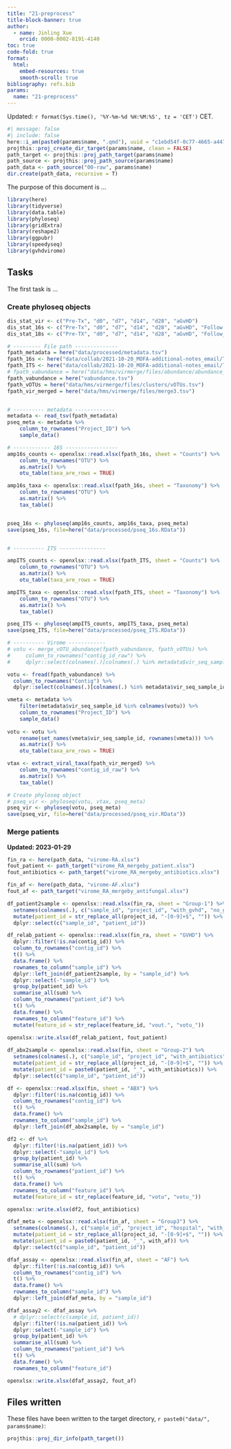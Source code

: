 ```yaml
---
title: "21-preprocess"
title-block-banner: true
author:
  - name: Jinling Xue
    orcid: 0000-0002-8191-4140
toc: true
code-fold: true
format: 
  html:
    embed-resources: true
    smooth-scroll: true
bibliography: refs.bib
params:
  name: "21-preprocess"
---
```


Updated: `r format(Sys.time(), '%Y-%m-%d %H:%M:%S', tz = 'CET')` CET.


```r
#| message: false
#| include: false
here::i_am(paste0(params$name, ".qmd"), uuid = "c1ebd54f-0c77-4665-a447-117cd32ca04d")
projthis::proj_create_dir_target(params$name, clean = FALSE)
path_target <- projthis::proj_path_target(params$name)
path_source <- projthis::proj_path_source(params$name)
path_data <- path_source("00-raw", params$name)
dir.create(path_data, recursive = T)
```

The purpose of this document is ...

```r
library(here)
library(tidyverse)
library(data.table)
library(phyloseq)
library(gridExtra)
library(reshape2)
library(ggpubr)
library(speedyseq)
library(gvhdvirome)
```

## Tasks

The first task is ...

### Create phyloseq objects

```r
dis_stat_vir <- c("Pre-Tx", "d0", "d7", "d14", "d28", "aGvHD")
dis_stat_16s <- c("Pre-Tx", "d0", "d7", "d14", "d28", "aGvHD", "Follow Up")
dis_stat_18s <- c("Pre-TX", "d0", "d7", "d14", "d28", "aGvHD", "Follow_up")

# --------- File path --------------
fpath_metadata = here("data/processed/metadata.tsv")
fpath_16s <- here("data/collab/2021-10-20_MOFA-additional-notes_email/TaxaSubset_Genus_V1V3.xlsx")
fpath_ITS <- here("data/collab/2021-10-20_MOFA-additional-notes_email/TaxaSubset_Genus_ITS.xlsx")
# fpath_vabundance = here("data/hms/virmerge/files/abundance/abundance_contigs_count.tsv")
fpath_vabundance = here("vabundance.tsv")
fpath_vOTUs = here("data/hms/virmerge/files/clusters/vOTUs.tsv")
fpath_vir_merged = here("data/hms/virmerge/files/merge3.tsv")


# ---------- metadata -------------
metadata <- read_tsv(fpath_metadata)
pseq_meta <- metadata %>% 
    column_to_rownames("Project_ID") %>% 
    sample_data()

# ------------ 16S -----------------
amp16s_counts <- openxlsx::read.xlsx(fpath_16s, sheet = "Counts") %>% 
    column_to_rownames("OTU") %>% 
    as.matrix() %>% 
    otu_table(taxa_are_rows = TRUE)

amp16s_taxa <- openxlsx::read.xlsx(fpath_16s, sheet = "Taxonomy") %>% 
    column_to_rownames("OTU") %>% 
    as.matrix() %>% 
    tax_table()


pseq_16s <- phyloseq(amp16s_counts, amp16s_taxa, pseq_meta)
save(pseq_16s, file=here("data/processed/pseq_16s.RData"))


# ---------- ITS ---------------

ampITS_counts <- openxlsx::read.xlsx(fpath_ITS, sheet = "Counts") %>% 
    column_to_rownames("OTU") %>% 
    as.matrix() %>% 
    otu_table(taxa_are_rows = TRUE)

ampITS_taxa <- openxlsx::read.xlsx(fpath_ITS, sheet = "Taxonomy") %>% 
    column_to_rownames("OTU") %>% 
    as.matrix() %>% 
    tax_table()

pseq_ITS <- phyloseq(ampITS_counts, ampITS_taxa, pseq_meta)
save(pseq_ITS, file=here("data/processed/pseq_ITS.RData"))

# ---------- Virome ------------
# votu <- merge_vOTU_abundance(fpath_vabundance, fpath_vOTUs) %>%
#     column_to_rownames("contig_id_raw") %>%
#     dplyr::select(colnames(.)[colnames(.) %in% metadata$vir_seq_sample_id])

votu <- fread(fpath_vabundance) %>% 
  column_to_rownames("Contig") %>% 
  dplyr::select(colnames(.)[colnames(.) %in% metadata$vir_seq_sample_id])

vmeta <- metadata %>% 
    filter(metadata$vir_seq_sample_id %in% colnames(votu)) %>% 
    column_to_rownames("Project_ID") %>% 
    sample_data()
    
votu <- votu %>% 
    rename(set_names(vmeta$vir_seq_sample_id, rownames(vmeta))) %>% 
    as.matrix() %>% 
    otu_table(taxa_are_rows = TRUE)

vtax <- extract_viral_taxa(fpath_vir_merged) %>%
    column_to_rownames("contig_id_raw") %>% 
    as.matrix() %>% 
    tax_table()

# Create phyloseq object
# pseq_vir <- phyloseq(votu, vtax, pseq_meta)
pseq_vir <- phyloseq(votu, pseq_meta)
save(pseq_vir, file=here("data/processed/pseq_vir.RData"))
```


### Merge patients

**Updated: 2023-01-29**

```r
fin_ra <- here(path_data, "virome-RA.xlsx")
fout_patient <- path_target("virome_RA_mergeby_patient.xlsx")
fout_antibiotics <- path_target("virome_RA_mergeby_antibiotics.xlsx")

fin_af <- here(path_data, "virome-AF.xlsx")
fout_af <- path_target("virome_RA_mergeby_antifungal.xlsx")
```



```r
df_patient2sample <- openxlsx::read.xlsx(fin_ra, sheet = "Group-1") %>% 
  setnames(colnames(.), c("sample_id", "project_id", "with_gvhd", "no_gvhd")) %>% 
  mutate(patient_id = str_replace_all(project_id, "-[0-9]+$", "")) %>% 
  dplyr::select(c("sample_id", "patient_id"))

df_relab_patient <- openxlsx::read.xlsx(fin_ra, sheet = "GVHD") %>% 
  dplyr::filter(!is.na(contig_id)) %>% 
  column_to_rownames("contig_id") %>% 
  t() %>% 
  data.frame() %>% 
  rownames_to_column("sample_id") %>% 
  dplyr::left_join(df_patient2sample, by = "sample_id") %>% 
  dplyr::select(-"sample_id") %>% 
  group_by(patient_id) %>%
  summarise_all(sum) %>%
  column_to_rownames("patient_id") %>% 
  t() %>% 
  data.frame() %>% 
  rownames_to_column("feature_id") %>% 
  mutate(feature_id = str_replace(feature_id, "vout.", "votu_"))
  
openxlsx::write.xlsx(df_relab_patient, fout_patient)
```

```r
df_abx2sample <- openxlsx::read.xlsx(fin, sheet = "Group-2") %>% 
  setnames(colnames(.), c("sample_id", "project_id", "with_antibiotics")) %>% 
  mutate(patient_id = str_replace_all(project_id, "-[0-9]+$", "")) %>% 
  mutate(patient_id = paste0(patient_id, "_", with_antibiotics)) %>% 
  dplyr::select(c("sample_id", "patient_id"))

df <- openxlsx::read.xlsx(fin, sheet = "ABX") %>% 
  dplyr::filter(!is.na(contig_id)) %>% 
  column_to_rownames("contig_id") %>% 
  t() %>% 
  data.frame() %>% 
  rownames_to_column("sample_id") %>% 
  dplyr::left_join(df_abx2sample, by = "sample_id")

df2 <- df %>% 
  dplyr::filter(!is.na(patient_id)) %>% 
  dplyr::select(-"sample_id") %>% 
  group_by(patient_id) %>%
  summarise_all(sum) %>% 
  column_to_rownames("patient_id") %>% 
  t() %>% 
  data.frame() %>% 
  rownames_to_column("feature_id") %>% 
  mutate(feature_id = str_replace(feature_id, "votu", "votu_"))

openxlsx::write.xlsx(df2, fout_antibiotics)
```

```r
dfaf_meta <- openxlsx::read.xlsx(fin_af, sheet = "Group3") %>% 
  setnames(colnames(.), c("sample_id", "project_id", "hospital", "with_af")) %>% 
  mutate(patient_id = str_replace_all(project_id, "-[0-9]+$", "")) %>% 
  mutate(patient_id = paste0(patient_id, "_", with_af)) %>% 
  dplyr::select(c("sample_id", "patient_id"))

dfaf_assay <- openxlsx::read.xlsx(fin_af, sheet = "AF") %>% 
  dplyr::filter(!is.na(contig_id)) %>% 
  column_to_rownames("contig_id") %>% 
  t() %>% 
  data.frame() %>% 
  rownames_to_column("sample_id") %>% 
  dplyr::left_join(dfaf_meta, by = "sample_id")

dfaf_assay2 <- dfaf_assay %>% 
  # dplyr::select(c(sample_id, patient_id))
  dplyr::filter(!is.na(patient_id)) %>% 
  dplyr::select(-"sample_id") %>% 
  group_by(patient_id) %>%
  summarise_all(sum) %>% 
  column_to_rownames("patient_id") %>% 
  t() %>% 
  data.frame() %>% 
  rownames_to_column("feature_id")

openxlsx::write.xlsx(dfaf_assay2, fout_af)
```


## Files written

These files have been written to the target directory, ```r paste0("data/", params$name)```:

```r
projthis::proj_dir_info(path_target())
```
